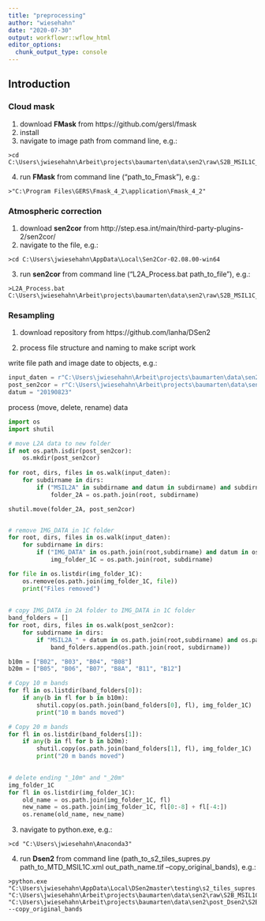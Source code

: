 ```yaml
---
title: "preprocessing"
author: "wiesehahn"
date: "2020-07-30"
output: workflowr::wflow_html
editor_options:
  chunk_output_type: console
---
```


## Introduction


### Cloud mask

1. download **FMask** from https://github.com/gersl/fmask
2. install
3. navigate to image path from command line, e.g.:
```
>cd C:\Users\jwiesehahn\Arbeit\projects\baumarten\data\sen2\raw\S2B_MSIL1C_20190823T103029_N0208_R108_T32UNC_20190823T124349.SAFE\GRANULE\L1C_T32UNC_A012861_20190823T103244
```
4. run **FMask** from command line ("path_to_Fmask"), e.g.:
```
>"C:\Program Files\GERS\Fmask_4_2\application\Fmask_4_2"
```

### Atmospheric correction

1. download **sen2cor** from http://step.esa.int/main/third-party-plugins-2/sen2cor/
2. navigate to the file, e.g.:
```
>cd C:\Users\jwiesehahn\AppData\Local\Sen2Cor-02.08.00-win64
```
3. run **sen2cor** from command line ("L2A_Process.bat path_to_file"), e.g.:
```
>L2A_Process.bat C:\Users\jwiesehahn\Arbeit\projects\baumarten\data\sen2\raw\S2B_MSIL1C_20190823T103029_N0208_R108_T32UNC_20190823T124349.SAFE
```

### Resampling

1. download repository from https://github.com/lanha/DSen2

2. process file structure and naming to make script work

write file path and image date to objects, e.g.:
```python
input_daten = r"C:\Users\jwiesehahn\Arbeit\projects\baumarten\data\sen2\raw"
post_sen2cor = r"C:\Users\jwiesehahn\Arbeit\projects\baumarten\data\sen2\post_sen2cor_2A"
datum = "20190823"
```
process (move, delete, rename) data
```python
import os
import shutil

# move L2A data to new folder
if not os.path.isdir(post_sen2cor):
    os.mkdir(post_sen2cor)
    
for root, dirs, files in os.walk(input_daten):
    for subdirname in dirs:
        if ("MSIL2A" in subdirname and datum in subdirname) and subdirname.endswith(".SAFE"):
            folder_2A = os.path.join(root, subdirname)

shutil.move(folder_2A, post_sen2cor)


# remove IMG_DATA in 1C folder
for root, dirs, files in os.walk(input_daten):
    for subdirname in dirs:
        if ("IMG_DATA" in os.path.join(root,subdirname) and datum in os.path.join(root,subdirname)):
            img_folder_1C = os.path.join(root, subdirname)

for file in os.listdir(img_folder_1C):
    os.remove(os.path.join(img_folder_1C, file))
    print("Files removed")
    
    
# copy IMG_DATA in 2A folder to IMG_DATA in 1C folder
band_folders = []
for root, dirs, files in os.walk(post_sen2cor):
    for subdirname in dirs:
        if "MSIL2A_" + datum in os.path.join(root,subdirname) and os.path.join(root,subdirname).endswith("0m"):
            band_folders.append(os.path.join(root, subdirname))

b10m = ["B02", "B03", "B04", "B08"]
b20m = ["B05", "B06", "B07", "B8A", "B11", "B12"]

# Copy 10 m bands
for fl in os.listdir(band_folders[0]):
    if any(b in fl for b in b10m):
        shutil.copy(os.path.join(band_folders[0], fl), img_folder_1C)
        print("10 m bands moved")

# Copy 20 m bands
for fl in os.listdir(band_folders[1]):
    if any(b in fl for b in b20m):
        shutil.copy(os.path.join(band_folders[1], fl), img_folder_1C)
        print("20 m bands moved")

        
# delete ending "_10m" and "_20m"
img_folder_1C
for fl in os.listdir(img_folder_1C):
    old_name = os.path.join(img_folder_1C, fl)
    new_name = os.path.join(img_folder_1C, fl[0:-8] + fl[-4:])
    os.rename(old_name, new_name)
```

3. navigate to python.exe, e.g.:
```
>cd "C:\Users\jwiesehahn\Anaconda3"
```
4. run **Dsen2** from command line (path_to_s2_tiles_supres.py path_to_MTD_MSIL1C.xml out_path\out_name.tif --copy_original_bands), e.g.:
```
>python.exe "C:\Users\jwiesehahn\AppData\Local\DSen2master\testing\s2_tiles_supres.py" "C:\Users\jwiesehahn\Arbeit\projects\baumarten\data\sen2\raw\S2B_MSIL1C_20190823T103029_N0208_R108_T32UNC_20190823T124349.SAFE\MTD_MSIL1C.xml" "C:\Users\jwiesehahn\Arbeit\projects\baumarten\data\sen2\post_Dsen2\S2B_test.tif" --copy_original_bands
```

